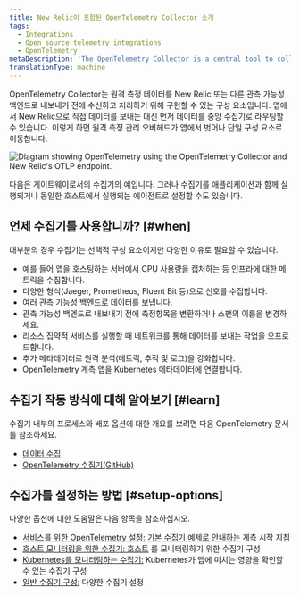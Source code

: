 ```yaml
---
title: New Relic이 포함된 OpenTelemetry Collector 소개
tags:
  - Integrations
  - Open source telemetry integrations
  - OpenTelemetry
metaDescription: 'The OpenTelemetry Collector is a central tool to collect, process, and export your telemetry to New Relic and beyond.'
translationType: machine
---
```



OpenTelemetry Collector는 원격 측정 데이터를 New Relic 또는 다른 관측 가능성 백엔드로 내보내기 전에 수신하고 처리하기 위해 구현할 수 있는 구성 요소입니다. 앱에서 New Relic으로 직접 데이터를 보내는 대신 먼저 데이터를 중앙 수집기로 라우팅할 수 있습니다. 이렇게 하면 원격 측정 관리 오버헤드가 앱에서 벗어나 단일 구성 요소로 이동합니다.

<img
  title="Diagram of OTLP with collector"
  alt="Diagram showing OpenTelemetry using the OpenTelemetry Collector and New Relic's OTLP endpoint."
  src={opentelemetryNativeOtlpWithCollector}
/>

<figcaption>
  다음은 게이트웨이로서의 수집기의 예입니다. 그러나 수집기를 애플리케이션과 함께 실행되거나 동일한 호스트에서 실행되는 에이전트로 설정할 수도 있습니다.
</figcaption>

## 언제 수집기를 사용합니까? [#when]

대부분의 경우 수집기는 선택적 구성 요소이지만 다양한 이유로 필요할 수 있습니다.

* 예를 들어 앱을 호스팅하는 서버에서 CPU 사용량을 캡처하는 등 인프라에 대한 메트릭을 수집합니다.
* 다양한 형식(Jaeger, Prometheus, Fluent Bit 등)으로 신호를 수집합니다.
* 여러 관측 가능성 백엔드로 데이터를 보냅니다.
* 관측 가능성 백엔드로 내보내기 전에 측정항목을 변환하거나 스팬의 이름을 변경하세요.
* 리소스 집약적 서비스를 실행할 때 네트워크를 통해 데이터를 보내는 작업을 오프로드합니다.
* 추가 메타데이터로 원격 분석(메트릭, 추적 및 로그)을 강화합니다.
* OpenTelemetry 계측 앱을 Kubernetes 메타데이터에 연결합니다.

## 수집기 작동 방식에 대해 알아보기 [#learn]

수집기 내부의 프로세스와 배포 옵션에 대한 개요를 보려면 다음 OpenTelemetry 문서를 참조하세요.

* [데이터 수집](https://opentelemetry.io/docs/concepts/data-collection/)
* [OpenTelemetry 수집기(GitHub)](https://github.com/open-telemetry/opentelemetry-collector/blob/main/README.md)

## 수집가를 설정하는 방법 [#setup-options]

다양한 옵션에 대한 도움말은 다음 항목을 참조하십시오.

* [서비스를 위한 OpenTelemetry 설정:](/docs/more-integrations/open-source-telemetry-integrations/opentelemetry/opentelemetry-setup#collector-export) [기본 수집기 예제로 안내하는](/docs/more-integrations/open-source-telemetry-integrations/opentelemetry/collector/opentelemetry-collector-basic) 계측 시작 지침
* [호스트 모니터링을 위한 수집기: 호스트](/docs/more-integrations/open-source-telemetry-integrations/opentelemetry/collector/opentelemetry-collector-infra-hosts) 를 모니터링하기 위한 수집기 구성
* [Kubernetes를 모니터링하는 수집기:](/docs/kubernetes-pixie/kubernetes-integration/advanced-configuration/link-otel-applications-kubernetes) Kubernetes가 앱에 미치는 영향을 확인할 수 있는 수집기 구성
* [일반 수집기 구성:](/docs/more-integrations/open-source-telemetry-integrations/opentelemetry/collector/opentelemetry-collector-configs) 다양한 수집기 설정